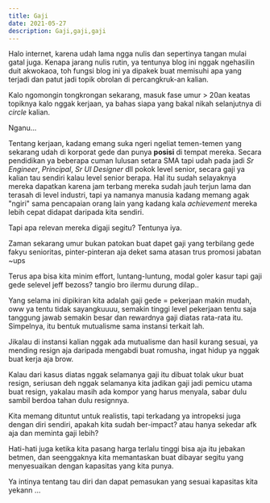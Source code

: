 ```yaml
---
title: Gaji
date: 2021-05-27
description: Gaji,gaji,gaji
---
```


Halo internet, karena udah lama ngga nulis dan sepertinya tangan mulai gatal juga. Kenapa jarang nulis rutin, ya tentunya blog ini nggak ngehasilin duit akwokaoa, toh fungsi blog ini ya dipakek buat memisuhi apa yang terjadi dan patut jadi topik obrolan di percangkruk-an kalian.

Kalo ngomongin tongkrongan sekarang, masuk fase umur > 20an keatas topiknya kalo nggak kerjaan, ya bahas siapa yang bakal nikah selanjutnya di _circle_ kalian.

Nganu...

Tentang kerjaan, kadang emang suka ngeri ngeliat temen-temen yang sekarang udah di korporat gede dan punya **posisi** di tempat mereka. Secara pendidikan ya beberapa cuman lulusan setara SMA tapi udah pada jadi _Sr Engineer_, _Principal_, _Sr UI Designer_ dll pokok level senior, secara gaji ya kalian tau sendiri kalau level senior berapa. Hal itu sudah selayaknya mereka dapatkan karena jam terbang mereka sudah jauh terjun lama dan terasah di level industri, tapi ya namanya manusia kadang memang agak "ngiri" sama pencapaian orang lain yang kadang kala _achievement_ mereka lebih cepat didapat daripada kita sendiri.

Tapi apa relevan mereka digaji segitu? Tentunya iya.

Zaman sekarang umur bukan patokan buat dapet gaji yang terbilang gede fakyu senioritas, pinter-pinteran aja deket sama atasan trus promosi jabatan ~ups

Terus apa bisa kita minim effort, luntang-luntung, modal goler kasur tapi gaji gede selevel jeff bezoss? tangio bro ilermu durung dilap..

Yang selama ini dipikiran kita adalah gaji gede = pekerjaan makin mudah, oww ya tentu tidak sayangkuuuu, semakin tinggi level pekerjaan tentu saja tanggung jawab semakin besar dan rewardnya gaji diatas rata-rata itu. Simpelnya, itu bentuk mutualisme sama instansi terkait lah.

Jikalau di instansi kalian nggak ada mutualisme dan hasil kurang sesuai, ya mending resign aja daripada mengabdi buat romusha, ingat hidup ya nggak buat kerja aja brow.

Kalau dari kasus diatas nggak selamanya gaji itu dibuat tolak ukur buat resign, seriusan deh nggak selamanya kita jadikan gaji jadi pemicu utama buat resign, yakalau masih ada kompor yang harus menyala, sabar dulu sambil berdoa tahan dulu resignnya.

Kita memang dituntut untuk realistis, tapi terkadang ya intropeksi juga dengan diri sendiri, apakah kita sudah ber-impact? atau hanya sekedar afk aja dan meminta gaji lebih?

Hati-hati juga ketika kita pasang harga terlalu tinggi bisa aja itu jebakan betmen, dan seenggaknya kita memantaskan buat dibayar segitu yang menyesuaikan dengan kapasitas yang kita punya.

Ya intinya tentang tau diri dan dapat pemasukan yang sesuai kapasitas kita yekann ...
